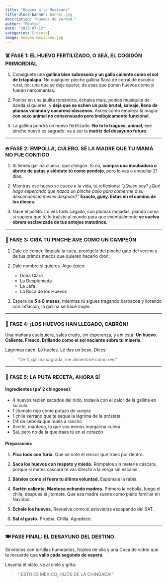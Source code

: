 ```yaml
---
title: "Huevos a la Mexicana"
title-block-banner: banner.jpg
description: "Huevos de verdad."
author: "Montse"
date: "2025-07-12"
categories: [receta]
image: huevos-mexicana.jpg
---
```


### ☠️ **FASE 1: EL HUEVO FERTILIZADO, O SEA, EL COGIDÓN PRIMORDIAL**

1. Consíguete una **gallina bien sabrosona y un gallo caliente como el sol de Iztapalapa**. No cualquier pinche gallina flaca de corral de escuela rural, no: una que se deje querer, de esas que ponen huevos como si fueran narcomantas.

2. Ponlos en una jaulita romántica, échales maíz, ponles musiquita de banda si quieres, y **deja que se echen un palo brutal, salvaje, lleno de plumas volando y cacareos obscenos**. Así es como empieza la magia: **con sexo animal no consensuado pero biológicamente funcional**.

3. La gallina pondrá un huevo fertilizado. **No te lo tragues, animal**, ese pinche huevo es sagrado: va a ser la **matriz del desayuno futuro**.

---

### 🔥 **FASE 2: EMPOLLA, CULERO. SÉ LA MADRE QUE TU MAMÁ NO FUE CONTIGO**

1. Si tienes gallina clueca, que chingón. Si no, **compra una incubadora o ábrete de patas y siéntate tú como pendejo**, pero lo vas a empollar 21 días.

2. Mientras ese huevo se cuece a la vida, tú reflexiona:
   *“¿Quién soy? ¿Qué hago esperando que nazca un pinche pollo para comerme a su descendencia meses después?”*
   **Exacto, güey. Estás en el camino de los dioses.**

3. Nace el pollito.
   Lo ves todo cagado, con plumas mojadas, piando como si supiera que tú lo trajiste al mundo para que eventualmente **se vuelva obrera esclavizada de tus antojos matutinos.**

---

### 🐥 **FASE 3: CRÍA TU PINCHE AVE COMO UN CAMPEÓN**

1. Dale de comer, límpiale la caca, protégelo del pinche gato del vecino y de tus primos mecos que quieren hacerlo dron.

2. Dale nombre si quieres. Algo épico:

   * Doña Clara
   * La Desplumada
   * La Jefa
   * La Ruca de los Huevos

3. Espera de **5 a 6 meses**, mientras tú sigues tragando barbacoa y llorando con inflación, la gallina se hace mujer.

---

### 🥚 **FASE 4: ¡LOS HUEVOS HAN LLEGADO, CABRÓN!**

Una mañana cualquiera, sales crudo, sin esperanza, y ahí está:
**Un huevo. Caliente. Fresco. Brillando como el sol naciente sobre tu miseria.**

Lágrimas caen. Lo hueles. Le das un beso. Dices:

> “De ti, gallina sagrada, me alimentaré como rey.”

---

### 🔪 **FASE 5: LA PUTA RECETA, AHORA SÍ**

#### Ingredientes (pa' 2 chingones):

* 4 huevos recién sacados del nido, todavía con el calor de la gallina en su culo
* 1 jitomate rojo como putazo de suegra
* 1 chile serrano que te saque la lágrima de la próstata
* 1/4 de cebolla que huela a rancho
* Aceite, manteca, lo que sea menos margarina culera
* Sal, pero no de la que traes tú en el corazón

#### Preparación:

1. **Pica todo con furia.** Que se note el rencor que traes por dentro.

2. **Saca los huevos con respeto y miedo.** Rómpelos sin meterle cáscara, porque si metes cáscara te vas directo a la verga sin escalas.

3. **Bátelos como si fuera tu última voluntad.** Espúmale la rabia.

4. **Sartén caliente. Manteca echando madres.** Primero la cebolla, luego el chile, después el jitomate. Que esa madre suene como pleito familiar en Navidad.

5. **Échale los huevos.** Revuelve como si estuvieras escapando del SAT.

6. **Sal al gusto.** Prueba. Chilla. Agradece.

---

### 🍽️ **FASE FINAL: EL DESAYUNO DEL DESTINO**

Sírvetelos con tortillas humeantes, frijoles de olla y una Coca de vidrio que te recuerde que **valió cada segundo de espera**.

Levanta el plato, ve al cielo y grita:

> “¡ESTO ES MEXICO, HIJOS DE LA CHINGADA!”